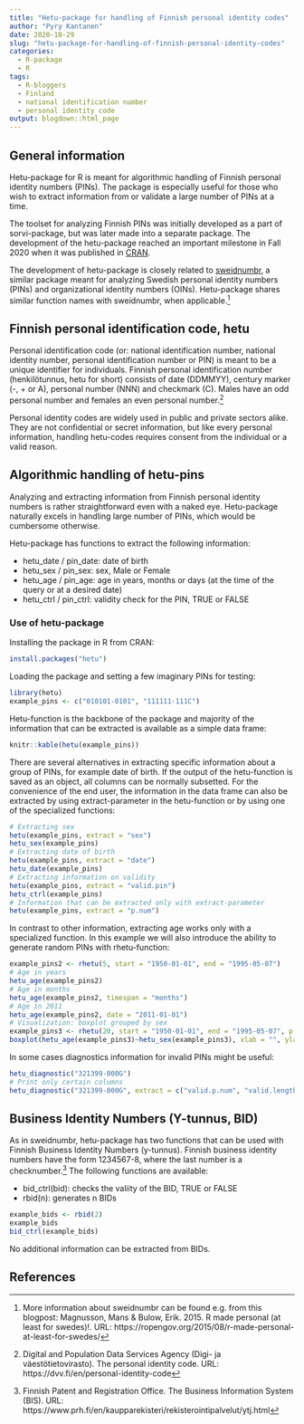 ```yaml
---
title: "Hetu-package for handling of Finnish personal identity codes"
author: "Pyry Kantanen"
date: 2020-10-29
slug: "hetu-package-for-handling-of-finnish-personal-identity-codes"
categories:
  - R-package
  - R
tags:
  - R-bloggers
  - Finland
  - national identification number
  - personal identity code
output: blogdown::html_page
---
```


## General information 

Hetu-package for R is meant for algorithmic handling of Finnish personal identity numbers (PINs). The package is especially useful for those who wish to extract information from or validate a large number of PINs at a time.

The toolset for analyzing Finnish PINs was initially developed as a part of sorvi-package, but was later made into a separate package. The development of the hetu-package reached an important milestone in Fall 2020 when it was published in [CRAN](https://CRAN.R-project.org/package=hetu).

The development of hetu-package is closely related to [sweidnumbr](https://CRAN.R-project.org/package=sweidnumbr), a similar package meant for analyzing Swedish personal identity numbers (PINs) and organizational identity numbers (OINs). Hetu-package shares similar function names with sweidnumbr, when applicable.[^1]

## Finnish personal identification code, hetu

Personal identification code (or: national identification number, national identity number, personal identification number or PIN) is meant to be a unique identifier for individuals. Finnish personal identification number (henkilötunnus, hetu for short) consists of date (DDMMYY), century marker (-, + or A), personal number (NNN) and checkmark (C). Males have an odd personal number and females an even personal number.[^2]

Personal identity codes are widely used in public and private sectors alike. They are not confidential or secret information, but like every personal information, handling hetu-codes requires consent from the individual or a valid reason.

## Algorithmic handling of hetu-pins

Analyzing and extracting information from Finnish personal identity numbers is rather straightforward even with a naked eye. Hetu-package naturally excels in handling large number of PINs, which would be cumbersome otherwise.

Hetu-package has functions to extract the following information:

* hetu_date / pin_date: date of birth
* hetu_sex / pin_sex: sex, Male or Female
* hetu_age / pin_age: age in years, months or days (at the time of the query or at a desired date)
* hetu_ctrl / pin_ctrl: validity check for the PIN, TRUE or FALSE

### Use of hetu-package

Installing the package in R from CRAN:
```r
install.packages("hetu")
```

Loading the package and setting a few imaginary PINs for testing:

```r
library(hetu)
example_pins <- c("010101-0101", "111111-111C")
```

Hetu-function is the backbone of the package and majority of the information that can be extracted is available as a simple data frame:

```r
knitr::kable(hetu(example_pins))
```

There are several alternatives in extracting specific information about a group of PINs, for example date of birth. If the output of the hetu-function is saved as an object, all columns can be normally subsetted. For the convenience of the end user, the information in the data frame can also be extracted by using extract-parameter in the hetu-function or by using one of the specialized functions:

```r
# Extracting sex
hetu(example_pins, extract = "sex")
hetu_sex(example_pins)
# Extracting date of birth
hetu(example_pins, extract = "date")
hetu_date(example_pins)
# Extracting information on validity
hetu(example_pins, extract = "valid.pin")
hetu_ctrl(example_pins)
# Information that can be extracted only with extract-parameter
hetu(example_pins, extract = "p.num")
```

In contrast to other information, extracting age works only with a specialized function. In this example we will also introduce the ability to generate random PINs with rhetu-function:

```r
example_pins2 <- rhetu(5, start = "1950-01-01", end = "1995-05-07")
# Age in years
hetu_age(example_pins2)
# Age in months
hetu_age(example_pins2, timespan = "months")
# Age in 2011
hetu_age(example_pins2, date = "2011-01-01")
# Visualization: boxplot grouped by sex
example_pins3 <- rhetu(20, start = "1950-01-01", end = "1995-05-07", p.male = 0.5)
boxplot(hetu_age(example_pins3)~hetu_sex(example_pins3), xlab = "", ylab = "Age in years", col=c("cyan", "magenta"))
```

In some cases diagnostics information for invalid PINs might be useful:  

```r
hetu_diagnostic("321399-000G")
# Print only certain columns
hetu_diagnostic("321399-000G", extract = c("valid.p.num", "valid.length"))
```

## Business Identity Numbers (Y-tunnus, BID)

As in sweidnumbr, hetu-package has two functions that can be used with Finnish Business Identity Numbers (y-tunnus). Finnish business identity numbers have the form 1234567-8, where the last number is a checknumber.[^3] The following functions are available:

* bid_ctrl(bid): checks the valiity of the BID, TRUE or FALSE
* rbid(n): generates n BIDs

```r
example_bids <- rbid(2)
example_bids
bid_ctrl(example_bids)
```

No additional information can be extracted from BIDs.

## References

[^1]: More information about sweidnumbr can be found e.g. from this blogpost: Magnusson, Mans & Bulow, Erik. 2015. R made personal (at least for swedes)!. URL: https://ropengov.org/2015/08/r-made-personal-at-least-for-swedes/

[^2]: Digital and Population Data Services Agency (Digi- ja väestötietovirasto). The personal identity code. URL: https://dvv.fi/en/personal-identity-code

[^3]: Finnish Patent and Registration Office. The Business Information System (BIS). URL: https://www.prh.fi/en/kaupparekisteri/rekisterointipalvelut/ytj.html
